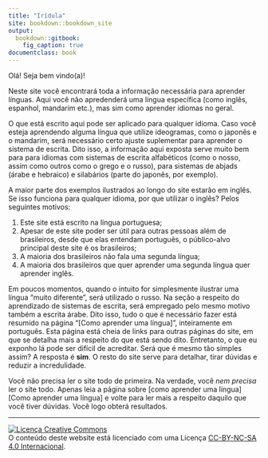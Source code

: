 ---
title: "Irídula"
site: bookdown::bookdown_site
output: 
  bookdown::gitbook:
    fig_caption: true
documentclass: book
---

Olá! Seja bem vindo(a)! 

Neste site você encontrará toda a informação necessária para aprender línguas. Aqui você não apredenderá uma língua específica (como inglês, espanhol, mandarim etc.), mas sim como aprender idiomas no geral. 

O que está escrito aqui pode ser aplicado para qualquer idioma. Caso você esteja aprendendo alguma língua que utilize ideogramas, como o japonês e o mandarim, será necessário certo ajuste suplementar para aprender o sistema de escrita. Dito isso, a informação aqui exposta serve muito bem para para idiomas com sistemas de escrita alfabéticos (como o nosso, assim como outros como o grego e o russo), para sistemas de abjads (árabe e hebraico) e silabários (parte do japonês, por exemplo). 

A maior parte dos exemplos ilustrados ao longo do site estarão em inglês. Se isso funciona para qualquer idioma, por que utilizar o inglês? Pelos seguintes motivos:

1. Este site está escrito na língua portuguesa; 
2. Apesar de este site poder ser útil para outras pessoas além de brasileiros, desde que elas entendam português, o público-alvo principal deste site é os brasileiros;
3. A maioria dos brasileiros não fala uma segunda língua;
4. A maioria dos brasileiros que quer aprender uma segunda língua quer aprender inglês.

Em poucos momentos, quando o intuito for simplesmente ilustrar uma língua "muito diferente", será utilizado o russo. Na seção a respeito do aprendizado de sistemas de escrita, será empregado pelo mesmo motivo também a escrita árabe. Dito isso, tudo o que é necessário fazer está resumido na página "[Como aprender uma língua]", inteiramente em português. Esta página está cheia de links para outras páginas do site, em que se detalha mais a respeito do que está sendo dito. Entretanto, o que eu exponho lá pode ser difícil de acreditar. Será que é mesmo tão simples assim? A resposta é **sim**. O resto do site serve para detalhar, tirar dúvidas e reduzir a incredulidade. 

Você não precisa ler o site todo de primeira. Na verdade, você _nem precisa_ ler o site todo. Apenas leia a página sobre [como aprender uma língua][Como aprender uma língua] e volte para ler mais a respeito daquilo que você tiver dúvidas. Você logo obterá resultados.

---

<a rel="license" href="http://creativecommons.org/licenses/by-nc-sa/4.0/"><img alt="Licença Creative Commons" style="border-width:0" src="https://i.creativecommons.org/l/by-nc-sa/4.0/88x31.png" /></a><br />O conteúdo deste website está licenciado com uma Licença <a rel="license" href="http://creativecommons.org/licenses/by-nc-sa/4.0/">CC-BY-NC-SA 4.0 Internacional</a>.
